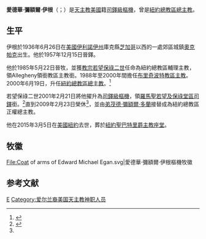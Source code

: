 {{Refimprove|time=2020-04-28T08:12:04+00:00}}
{{Infobox Christian leader
| type = Cardinal
| honorific-prefix =
| name             = 愛德華·彌額爾·伊根<br />Edward Michael Egan
| honorific-suffix = 
| title            = [[天主教紐約總教區|天主教紐約總教區總主教]]
| image            = EdwardEgan Cardinal NY.jpg
| caption          = 
| province         = 
| archdiocese      = 紐約
| see              = 
| appointed        = 2000年5月11日
| enthroned        = 2000年6月19日
| ended            = 2009年2月23日
| predecessor      = [[John_Joseph_O'Connor|John Joseph O'Connor]]樞機
| successor        = [[弟茂德·彌額爾·多蘭|弟茂德·彌額爾·多蘭]]樞機
| other_post       = [[聖若望及保祿堂_(羅馬)|羅馬聖若望及保祿堂區領銜司鐸]]
| ordination       = 1957年12月15日
| ordained_by      = [[Martin_John_O'Connor|Martin John O'Connor]]
| consecration     = 1985年5月22日
| consecrated_by   = {{link-en|伯爾納鐸·加汀|Bernardin Gantin}}
| cardinal         = 2001年2月21日
| created_cardinal_by = [[教宗若望保祿二世|教宗若望保祿二世]]
| rank             = [[樞機|司鐸級樞機]]
| previous_post    = {{unbulleted list|紐約總教區輔理主教（1985年－1988年）|Allegheny領銜教區領銜主教（1985年－1988年）|[[天主教布里奇波特教區|布里奇波特教區主教]]（1988年－2000年）}}
| birth_name       = 
| birth_date       = 1932年4月2日
| birth_place      = [[美國|美國]][[伊利諾伊州|伊利諾伊州]][[奧克帕克_(伊利諾伊州)|奧克帕克]]
| death_date       = {{death date and age |2015|3|5|1932|4|2}}
| death_place      = 美國[[紐約|紐約]]
| buried           = [[聖巴特里爵主教座堂_(紐約)|紐約聖巴特里爵主教座堂]]
| nationality      = 美國
| religion         = [[天主教|天主教]]
| residence        = 
| parents          = 
| motto            = In the Holiness of Truth
| coat_of_arms     = Coat of arms of Edward Michael Egan.svg
}}

'''愛德華·彌額爾·伊根'''（{{lang-en|Edward Michael Egan}}；{{bd|1932年|4月2日|2015年|3月5日|catIdx=Edward Michael Egan}}）是[[天主教|天主教]][[美國|美國]]籍[[樞機|司鐸級樞機]]，曾是[[天主教紐約總教區|紐約總教區總主教]]。

==生平==
伊根於1936年6月26日在[[美國|美國]][[伊利諾伊州|伊利諾伊州]]庫克縣[[芝加哥|芝加哥]]以西的一處郊區城鎮[[奧克帕克_(伊利諾伊州)|奧克帕克]]出生。他於1957年12月15日晉鐸。

他於1985年5月22日晉牧，並獲[[教宗若望保祿二世|教宗若望保祿二世]]任命為紐約總教區輔理主教，領Allegheny領銜教區主教銜。1988年至2000年間擔任[[天主教布里奇波特教區|布里奇波特教區主教]]。2000年6月19日，升任[[天主教紐約總教區|紐約總教區總主教]]。<ref>{{cite news|url=http://www.nytimes.com/2000/06/16/nyregion/public-lives.html?pagewanted=print&src=pm|newspaper=The New York Times|title=Public Lives|date=June 16, 2000|first=James|last=Barron|first2=Enid|last2=Nemy|authorlink=James Barron (journalist)|accessdate=2015-07-17|archive-date=2015-10-19|archive-url=https://web.archive.org/web/20151019171442/http://www.nytimes.com/2000/06/16/nyregion/public-lives.html?pagewanted=print&src=pm|dead-url=no}}</ref>

若望保祿二世2001年2月21日將他擢升為[[樞機|司鐸級樞機]]，領[[聖若望及保祿堂_(羅馬)|羅馬聖若望及保祿堂區司鐸]]銜。<ref name="VaticanBiography">{{cite web|url=https://press.vatican.va/content/salastampa/en/documentation/cardinali_biografie/cardinali_bio_egan_em.html|title=EGAN Card. Edward Michael|publisher=Holy See Press Office|accessdate=2019-07-26|language=en|archivedate=2019-07-26|archiveurl=https://web.archive.org/web/20190726170415/https://press.vatican.va/content/salastampa/en/documentation/cardinali_biografie/cardinali_bio_egan_em.html}}</ref>直到2009年2月23日榮休<ref name="VaticanBiography" />，並由[[弟茂德·彌額爾·多蘭|弟茂德·彌額爾·多蘭]]接替成為紐約總教區正權總主教。

他在2015年3月5日在[[美國|美國]][[紐約|紐約]]去世，葬於[[聖巴特里爵主教座堂_(紐約)|紐約聖巴特里爵主教座堂]]。

== 牧徽 ==
<gallery>
File:Coat of arms of Edward Michael Egan.svg|愛德華·彌額爾·伊根樞機牧徽
</gallery>

== 参考文献 ==
{{reflist}}

{{Authority control}}
[[Category:美國樞機|E]]
[[Category:爱尔兰裔美国天主教神职人员|Category:爱尔兰裔美国天主教神职人员]]